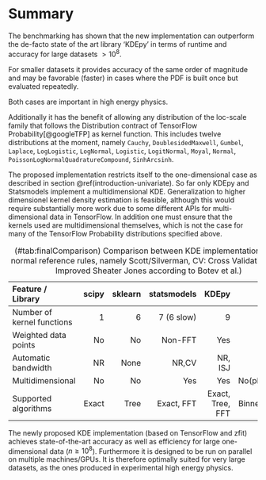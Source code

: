 # Summary {#summary}

The benchmarking has shown that the new implementation can outperform the de-facto state of the art library 'KDEpy' in terms of runtime and accuracy for large datasets $>10^8$.

For smaller datasets it provides accuracy of the same order of magnitude and may be favorable (faster) in cases where the PDF is built once but evaluated repeatedly. 

Both cases are important in high energy physics.

Additionally it has the benefit of allowing any distribution of the loc-scale family that follows the Distribution contract of TensorFlow Probability[@googleTFP] as kernel function. This includes twelve distributions at the moment, namely `Cauchy`, `DoublesidedMaxwell`, `Gumbel`, `Laplace`, `LogLogistic`, `LogNormal`, `Logistic`, `LogitNormal`, `Moyal`, `Normal`, `PoissonLogNormalQuadratureCompound`, `SinhArcsinh`.

The proposed implementation restricts itself to the one-dimensional case as described in section \@ref(introduction-univariate). So far only KDEpy and Statsmodels implement a multidimensional KDE.
Generalization to higher dimensionel kernel density estimation is feasible, although this would require substantially more work due to some different APIs for multi-dimensional data in TensorFlow. In addition one must ensure that the kernels used are multidimensional themselves, which is not the case for many of the TensorFlow Probability distributions specified above.

Feature / Library                      scipy       sklearn   statsmodels             KDEpy                     Zfit
------------------------------ ------------- ------------- ------------- ----------------- ------------------------
Number of kernel functions                 1             6    7 (6 slow)                 9                       12
Weighted data points                      No            No       Non-FFT               Yes                      Yes
Automatic bandwidth                       NR          None         NR,CV           NR, ISJ                  NR, ISJ
Multidimensional                          No            No           Yes               Yes              No(planned)
Supported algorithms                   Exact          Tree    Exact, FFT  Exact, Tree, FFT  Exact, Binned, FFT, ISJ

Table: (\#tab:finalComparison) Comparison between KDE implementations (NR: normal reference rules, namely Scott/Silverman, CV: Cross Validation, ISJ: Improved Sheater Jones according to Botev et al.)

The newly proposed KDE implementation (based on TensorFlow and zfit) achieves state-of-the-art accuracy as well as efficiency for large one-dimensional data ($n \geq 10^8$). Furthermore it is designed to be run on parallel on multiple machines/GPUs. It is therefore optimally suited for very large datasets, as the ones produced in experimental high energy physics.

